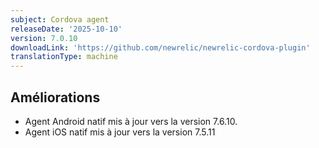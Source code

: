```yaml
---
subject: Cordova agent
releaseDate: '2025-10-10'
version: 7.0.10
downloadLink: 'https://github.com/newrelic/newrelic-cordova-plugin'
translationType: machine
---
```


## Améliorations

* Agent Android natif mis à jour vers la version 7.6.10.
* Agent iOS natif mis à jour vers la version 7.5.11